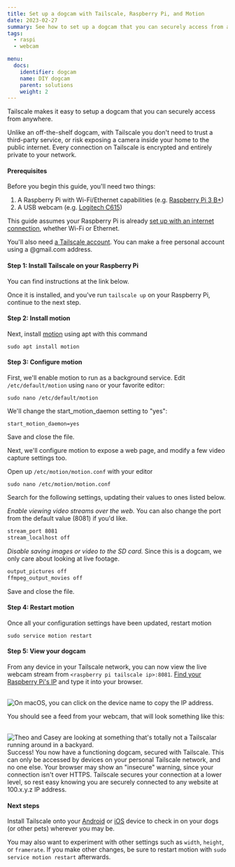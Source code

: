 ```yaml
---
title: Set up a dogcam with Tailscale, Raspberry Pi, and Motion
date: 2023-02-27
summary: See how to set up a dogcam that you can securely access from anywhere.
tags:
  - raspi
  - webcam

menu:
  docs:
    identifier: dogcam
    name: DIY dogcam
    parent: solutions
    weight: 2
---
```


Tailscale makes it easy to setup a dogcam that you can securely access from
anywhere.

Unlike an off-the-shelf dogcam, with Tailscale you don't need to trust
a third-party service, or risk exposing a camera inside your home to the public
internet. Every connection on Tailscale is encrypted and entirely private
to your network.

#### Prerequisites

Before you begin this guide, you'll need two things:

1. A Raspberry Pi with Wi-Fi/Ethernet capabilities (e.g. [Raspberry Pi 3 B+](https://www.raspberrypi.org/products/))
1. A USB webcam (e.g. [Logitech C615](https://www.amazon.com/dp/B0058LKJIO/))

This guide assumes your Raspberry Pi is already [set up with an internet connection](https://www.raspberrypi.org/documentation/configuration/wireless/wireless-cli.md),
whether Wi-Fi or Ethernet.

You'll also need [a Tailscale account](https://login.tailscale.com/start). You can make
a free personal account using a @gmail.com address.

#### Step 1: Install Tailscale on your Raspberry Pi

You can find instructions at the link below.

<DownloadTailscale />

Once it is installed, and you've run `tailscale up` on your Raspberry Pi, continue to the next step.

#### Step 2: Install motion

Next, install [motion](https://motion-project.github.io) using apt with this command

```
sudo apt install motion
```

#### Step 3: Configure motion

First, we'll enable motion to run as a background service. Edit
`/etc/default/motion` using `nano` or your favorite editor:

```
sudo nano /etc/default/motion
```

We'll change the start_motion_daemon setting to "yes":

```
start_motion_daemon=yes
```

Save and close the file.

Next, we'll configure motion to expose a web page, and modify a few video
capture settings too.

Open up `/etc/motion/motion.conf` with your editor

```
sudo nano /etc/motion/motion.conf
```

Search for the following settings, updating their values to ones listed below.

_Enable viewing video streams over the web._ You can also change the port from the default value (8081) if you'd like.

```bash
stream_port 8081
stream_localhost off
```

_Disable saving images or video to the SD card._ Since this is a dogcam, we
only care about looking at live footage.

```bash
output_pictures off
ffmpeg_output_movies off
```

Save and close the file.

#### Step 4: Restart motion

Once all your configuration settings have been updated, restart motion

```
sudo service motion restart
```

#### Step 5: View your dogcam

From any device in your Tailscale network, you can now view the live webcam
stream from `<raspberry pi tailscale ip>:8081`. [Find your Raspberry Pi's IP](/kb/1033/ip-and-dns-addresses)
and type it into your browser.

<br />
<Image
  src="/images/solutions/dogcam/raspi.jpg"
  width={1000}
  height={535}
  alt="On macOS, you can click on the device name to copy the IP address."
/>

You should see a feed from your webcam, that will look something like
this:

<br />
<Image
  src="/images/solutions/dogcam/browser.jpg"
  width={1200}
  height={987}
  alt="Theo and Casey are looking at something that's totally not a Tailscalar running around in a backyard."
/>
Success! You now have a functioning dogcam, secured with Tailscale. This can only be accessed by
devices on your personal Tailscale network, and no one else.

<Note>
  Your browser may show an "insecure" warning, since your connection isn't over HTTPS. Tailscale
  secures your connection at a lower level, so rest easy knowing you are securely connected to any
  website at 100.x.y.z IP address.
</Note>

#### Next steps

Install Tailscale onto your [Android](/download/android) or [iOS](/download/ios)
device to check in on your dogs (or other pets) wherever you may be.

You may also want to experiment with other settings such as `width`, `height`,
or `framerate`. If you make other changes, be sure to restart motion
with `sudo service motion restart` afterwards.
